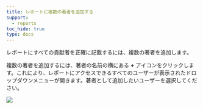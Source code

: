 ```yaml
---
title: レポートに複数の著者を追加する
support:
  - reports
toc_hide: true
type: docs
---
```

レポートにすべての貢献者を正確に記載するには、複数の著者を追加します。

複数の著者を追加するには、著者の名前の横にある **+** アイコンをクリックします。これにより、レポートにアクセスできるすべてのユーザーが表示されたドロップダウンメニューが開きます。著者として追加したいユーザーを選択してください。

<Frame>
    <img src="/images/reports/reports_faq_add_multiple_reports.gif"  />
</Frame>
